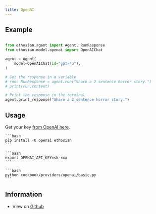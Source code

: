 ```yaml
---
title: OpenAI
---
```


## Example

<CodeGroup>

```python agent.py

from ethosian.agent import Agent, RunResponse
from ethosian.model.openai import OpenAIChat

agent = Agent(
    model=OpenAIChat(id="gpt-4o"),
)

# Get the response in a variable
# run: RunResponse = agent.run("Share a 2 sentence horror story.")
# print(run.content)

# Print the response in the terminal
agent.print_response("Share a 2 sentence horror story.")

```

</CodeGroup>

## Usage

Get your key [from OpenAI here](https://platform.openai.com/account/api-keys).

<Steps>
  <Snippet file="create-venv-step.mdx" />

  <Step title="Install libraries">

    ```bash
    pip install -U openai ethosian
    ```

  </Step>

  <Step title="Export `OPENAI_API_KEY`">

    ```bash
    export OPENAI_API_KEY=sk-xxx
    ```

  </Step>

  <Step title="Run OpenAI Agent">

    ```bash
    python cookbook/providers/openai/basic.py
    ```

  </Step>

  </Steps>

## Information

- View on [Github](https://github.com/ethosianhq/ethosian/tree/main/cookbook/providers/openai/basic.py)
